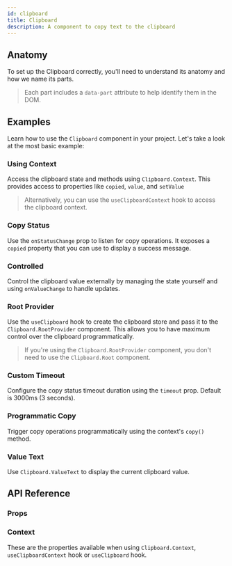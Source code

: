 ```yaml
---
id: clipboard
title: Clipboard
description: A component to copy text to the clipboard
---
```


<ComponentPreview id="Clipboard" />

## Anatomy

To set up the Clipboard correctly, you'll need to understand its anatomy and how we name its parts.

> Each part includes a `data-part` attribute to help identify them in the DOM.

<Anatomy id="clipboard" />

## Examples

Learn how to use the `Clipboard` component in your project. Let's take a look at the most basic example:

<Example id="basic" />

### Using Context

Access the clipboard state and methods using `Clipboard.Context`. This provides access to properties like `copied`,
`value`, and `setValue`

> Alternatively, you can use the `useClipboardContext` hook to access the clipboard context.

<Example id="context" />

### Copy Status

Use the `onStatusChange` prop to listen for copy operations. It exposes a `copied` property that you can use to display
a success message.

<Example id="copy-status" />

### Controlled

Control the clipboard value externally by managing the state yourself and using `onValueChange` to handle updates.

<Example id="controlled" />

### Root Provider

Use the `useClipboard` hook to create the clipboard store and pass it to the `Clipboard.RootProvider` component. This
allows you to have maximum control over the clipboard programmatically.

> If you're using the `Clipboard.RootProvider` component, you don't need to use the `Clipboard.Root` component.

<Example id="root-provider" />

### Custom Timeout

Configure the copy status timeout duration using the `timeout` prop. Default is 3000ms (3 seconds).

<Example id="custom-timeout" />

### Programmatic Copy

Trigger copy operations programmatically using the context's `copy()` method.

<Example id="programmatic" />

### Value Text

Use `Clipboard.ValueText` to display the current clipboard value.

<Example id="value-text" />

## API Reference

### Props

<ComponentTypes id="clipboard" />

### Context

These are the properties available when using `Clipboard.Context`, `useClipboardContext` hook or `useClipboard` hook.

<ContextType id="clipboard" />

